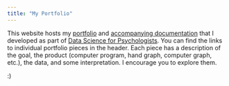 ```yaml
---
title: "My Portfolio"
---
```


This website hosts my [portfolio](https://datascience4psych.github.io/DataScience4Psych/guidance.html#portfolio) and [accompanying documentation](https://datascience4psych.github.io/DataScience4Psych/guidance.html#documenting-your-project) that I developed as part of [Data Science for Psychologists](https://datascience4psych.github.io/DataScience4Psych/). You can find the links to individual portfolio pieces in the header. Each piece has a description of the goal, the product (computer program, hand graph, computer graph, etc.), the data, and some interpretation. I encourage you to explore them.

:)
